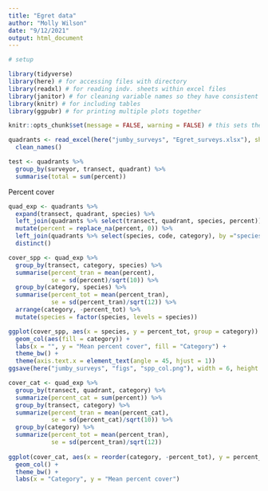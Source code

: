 ```yaml
---
title: "Egret data"
author: "Molly Wilson"
date: "9/12/2021"
output: html_document
---
```



```r
# setup

library(tidyverse)
library(here) # for accessing files with directory
library(readxl) # for reading indv. sheets within excel files
library(janitor) # for cleaning variable names so they have consistent capitalization etc.
library(knitr) # for including tables
library(ggpubr) # for printing multiple plots together

knitr::opts_chunk$set(message = FALSE, warning = FALSE) # this sets the preferences for each code chunk so that errors/messages/warnings don't get displayed in the knit rmarkdown
```

```r
quadrants <- read_excel(here("jumby_surveys", "Egret_surveys.xlsx"), sheet = "quadrants") %>%  
  clean_names()

test <- quadrants %>%
  group_by(surveyor, transect, quadrant) %>%
  summarise(total = sum(percent))
```

Percent cover
```r
quad_exp <- quadrants %>%
  expand(transect, quadrant, species) %>%
  left_join(quadrants %>% select(transect, quadrant, species, percent)) %>%
  mutate(percent = replace_na(percent, 0)) %>%
  left_join(quadrants %>% select(species, code, category), by ="species") %>%
  distinct()

cover_spp <- quad_exp %>%
  group_by(transect, category, species) %>%
  summarise(percent_tran = mean(percent),
            se = sd(percent)/sqrt(10)) %>%
  group_by(category, species) %>%
  summarise(percent_tot = mean(percent_tran),
            se = sd(percent_tran)/sqrt(12)) %>%
  arrange(category, -percent_tot) %>%
  mutate(species = factor(species, levels = species))

ggplot(cover_spp, aes(x = species, y = percent_tot, group = category)) +
  geom_col(aes(fill = category)) +
  labs(x = "", y = "Mean percent cover", fill = "Category") +
  theme_bw() +
  theme(axis.text.x = element_text(angle = 45, hjust = 1))
ggsave(here("jumby_surveys", "figs", "spp_col.png"), width = 6, height = 6)

cover_cat <- quad_exp %>%
  group_by(transect, quadrant, category) %>%
  summarize(percent_cat = sum(percent)) %>%
  group_by(transect, category) %>%
  summarize(percent_tran = mean(percent_cat),
            se = sd(percent_cat)/sqrt(10)) %>%
  group_by(category) %>%
  summarize(percent_tot = mean(percent_tran),
            se = sd(percent_tran)/sqrt(12))
  
ggplot(cover_cat, aes(x = reorder(category, -percent_tot), y = percent_tot)) +
  geom_col() +
  theme_bw() +
  labs(x = "Category", y = "Mean percent cover")


  
```

